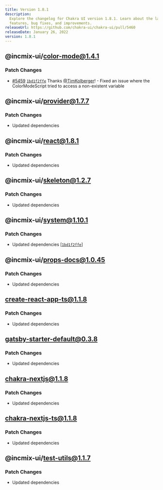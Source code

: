 ```yaml
---
title: Version 1.8.1
description:
  Explore the changelog for Chakra UI version 1.8.1. Learn about the latest
  features, bug fixes, and improvements.
releaseUrl: https://github.com/chakra-ui/chakra-ui/pull/5460
releaseDate: January 26, 2022
version: 1.8.1
---
```


## @incmix-ui/color-mode@1.4.1

### Patch Changes

- [#5459](https://github.com/chakra-ui/chakra-ui/pull/5459)
  [`1bd1f2ffe`](https://github.com/chakra-ui/chakra-ui/commit/1bd1f2ffef44d810a099b001be98e3bfa229ddad)
  Thanks [@TimKolberger](https://github.com/TimKolberger)! - Fixed an issue
  where the ColorModeScript tried to access a non-existent variable

## @incmix-ui/provider@1.7.7

### Patch Changes

- Updated dependencies

## @incmix-ui/react@1.8.1

### Patch Changes

- Updated dependencies

## @incmix-ui/skeleton@1.2.7

### Patch Changes

- Updated dependencies

## @incmix-ui/system@1.10.1

### Patch Changes

- Updated dependencies
  \[[`1bd1f2ffe`](https://github.com/chakra-ui/chakra-ui/commit/1bd1f2ffef44d810a099b001be98e3bfa229ddad)]

## @incmix-ui/props-docs@1.0.45

### Patch Changes

- Updated dependencies

## create-react-app-ts@1.1.8

### Patch Changes

- Updated dependencies

## gatsby-starter-default@0.3.8

### Patch Changes

- Updated dependencies

## chakra-nextjs@1.1.8

### Patch Changes

- Updated dependencies

## chakra-nextjs-ts@1.1.8

### Patch Changes

- Updated dependencies

## @incmix-ui/test-utils@1.1.7

### Patch Changes

- Updated dependencies
